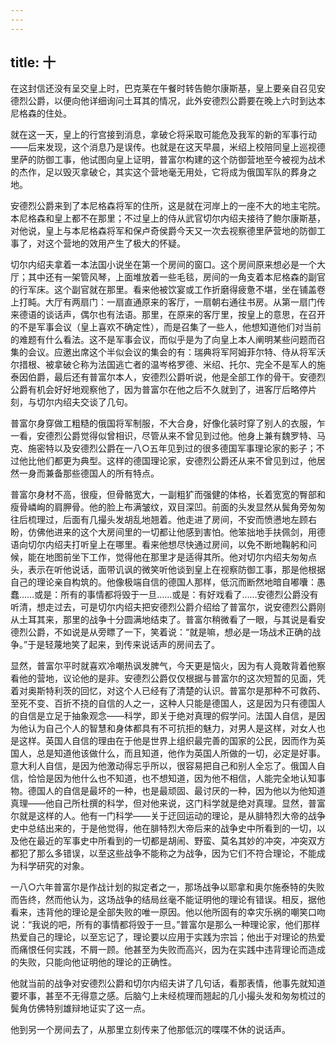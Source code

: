 ```yaml
---
---
---
```

title: 十
---



在这封信还没有呈交皇上时，巴克莱在午餐时转告鲍尔康斯基，皇上要亲自召见安德烈公爵，以便向他详细询问土耳其的情况，此外安德烈公爵要在晚上六时到达本尼格森的住处。

就在这一天，皇上的行宫接到消息，拿破仑将采取可能危及我军的新的军事行动——后来发现，这个消息乃是误传。也就是在这天早晨，米绍上校陪同皇上巡视德里萨的防御工事，他试图向皇上证明，普富尔构建的这个防御营地至今被视为战术的杰作，足以毁灭拿破仑，其实这个营地毫无用处，它将成为俄国军队的葬身之地。

安德烈公爵来到了本尼格森将军的住所，这是就在河岸上的一座不大的地主宅院。本尼格森和皇上都不在那里；不过皇上的侍从武官切尔内绍夫接待了鲍尔康斯基，对他说，皇上与本尼格森将军和保卢奇侯爵今天又一次去视察德里萨营地的防御工事了，对这个营地的效用产生了极大的怀疑。

切尔内绍夫拿着一本法国小说坐在第一个房间的窗口。这个房间原来想必是一个大厅；其中还有一架管风琴，上面堆放着一些毛毯，房间的一角支着本尼格森的副官的行军床。这个副官就在那里。看来他被饮宴或工作折磨得疲惫不堪，坐在铺盖卷上打盹。大厅有两扇门：一扇直通原来的客厅，一扇朝右通往书房。从第一扇门传来德语的谈话声，偶尔也有法语。那里，在原来的客厅里，按皇上的意思，在召开的不是军事会议（皇上喜欢不确定性），而是召集了一些人，他想知道他们对当前的难题有什么看法。这不是军事会议，而似乎是为了向皇上本人阐明某些问题而召集的会议。应邀出席这个半似会议的集会的有：瑞典将军阿姆菲尔特、侍从将军沃尔措根、被拿破仑称为法国逃亡者的温岑格罗德、米绍、托尔、完全不是军人的施泰因伯爵，最后还有普富尔本人，安德烈公爵听说，他是全部工作的骨干。安德烈公爵有机会好好地观察他了，因为普富尔在他之后不久就到了，进客厅后略停片刻，与切尔内绍夫交谈了几句。

普富尔身穿做工粗糙的俄国将军制服，不大合身，好像化装时穿了别人的衣服，乍一看，安德烈公爵觉得似曾相识，尽管从来不曾见到过他。他身上兼有魏罗特、马克、施密特以及安德烈公爵在一八○五年见到过的很多德国军事理论家的影子；不过他比他们都更为典型。这样的德国理论家，安德烈公爵还从来不曾见到过，他居然一身而兼备那些德国人的所有特点。

普富尔身材不高，很瘦，但骨骼宽大，一副粗犷而强健的体格，长着宽宽的臀部和瘦骨嶙峋的肩胛骨。他的脸上布满皱纹，双目深凹。前面的头发显然从鬓角旁匆匆往后梳理过，后面有几撮头发胡乱地翘着。他走进了房间，不安而愤懑地左顾右盼，仿佛他进来的这个大房间里的一切都让他感到害怕。他笨拙地手扶佩剑，用德语向切尔内绍夫打听皇上在哪里。看来他想尽快通过房间，以免不断地鞠躬和问候，能在地图前坐下工作，觉得他在那里才是适得其所。他对切尔内绍夫匆匆点头，表示在听他说话，面带讥讽的微笑听他谈到皇上在视察防御工事，那是他根据自己的理论亲自构筑的。他像极端自信的德国人那样，低沉而断然地暗自嘟囔：愚蠢……或是：所有的事情都将毁于一旦……或是：有好戏看了……安德烈公爵没有听清，想走过去，可是切尔内绍夫把安德烈公爵介绍给了普富尔，说安德烈公爵刚从土耳其来，那里的战争十分圆满地结束了。普富尔稍微看了一眼，与其说是看安德烈公爵，不如说是从旁瞟了一下，笑着说：“就是嘛，想必是一场战术正确的战争。”于是轻蔑地笑了起来，到传来说话声的房间去了。

显然，普富尔平时就喜欢冷嘲热讽发脾气，今天更是恼火，因为有人竟敢背着他察看他的营地，议论他的是非。安德烈公爵仅仅根据与普富尔的这次短暂的见面，凭着对奥斯特利茨的回忆，对这个人已经有了清楚的认识。普富尔是那种不可救药、至死不变、百折不挠的自信的人之一，这种人只能是德国人，这是因为只有德国人的自信是立足于抽象观念——科学，即关于绝对真理的假学问。法国人自信，是因为他认为自己个人的智慧和身体都具有不可抗拒的魅力，对男人是这样，对女人也是这样。英国人自信的理由在于他是世界上组织最完善的国家的公民，因而作为英国人，总是知道他该做什么，而且知道，他作为英国人所做的一切，必定是好事。意大利人自信，是因为他激动得忘乎所以，很容易把自己和别人全忘了。俄国人自信，恰恰是因为他什么也不知道，也不想知道，因为他不相信，人能完全地认知事物。德国人的自信是最坏的一种，也是最顽固、最讨厌的一种，因为他以为他知道真理——他自己所杜撰的科学，但对他来说，这门科学就是绝对真理。显然，普富尔就是这样的人。他有一门科学——关于迂回运动的理论，是从腓特烈大帝的战争史中总结出来的，于是他觉得，他在腓特烈大帝后来的战争史中所看到的一切，以及他在最近的军事史中所看到的一切都是胡闹、野蛮、莫名其妙的冲突，冲突双方都犯了那么多错误，以至这些战争不能称之为战争，因为它们不符合理论，不能成为科学研究的对象。

一八○六年普富尔是作战计划的拟定者之一，那场战争以耶拿和奥尔施泰特的失败而告终，然而他认为，这场战争的结局丝毫不能证明他的理论有错误。相反，据他看来，违背他的理论是全部失败的唯一原因。他以他所固有的幸灾乐祸的嘲笑口吻说：“我说的吧，所有的事情都将毁于一旦。”普富尔是那么一种理论家，他们那样热爱自己的理论，以至忘记了，理论要以应用于实践为宗旨；他出于对理论的热爱而痛恨任何实践，不屑一顾。他甚至为失败而高兴，因为在实践中违背理论而造成的失败，只能向他证明他的理论的正确性。

他就当前的战争对安德烈公爵和切尔内绍夫讲了几句话，看那表情，他事先就知道要坏事，甚至不无得意之感。后脑勺上未经梳理而翘起的几小撮头发和匆匆梳过的鬓角仿佛特别雄辩地证实了这一点。

他到另一个房间去了，从那里立刻传来了他那低沉的喋喋不休的说话声。
